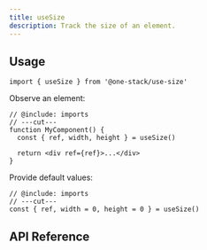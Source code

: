 ```yaml
---
title: useSize
description: Track the size of an element.
---
```


## Usage

```tsx twoslash include imports
import { useSize } from '@one-stack/use-size'
```

Observe an element:

```tsx twoslash
// @include: imports
// ---cut---
function MyComponent() {
  const { ref, width, height } = useSize()

  return <div ref={ref}>...</div>
}
```

Provide default values:

```tsx twoslash
// @include: imports
// ---cut---
const { ref, width = 0, height = 0 } = useSize()
```

## API Reference

<AutoTypeTable
  name="UseSizeOptions"
  description="The options for the useSize hook."
  path="packages/use-size/src/index.ts"
/>

<AutoTypeTable
  name="UseSizeReturn"
  description="The return value of the useSize hook."
  path="packages/use-size/src/index.ts"
/>
